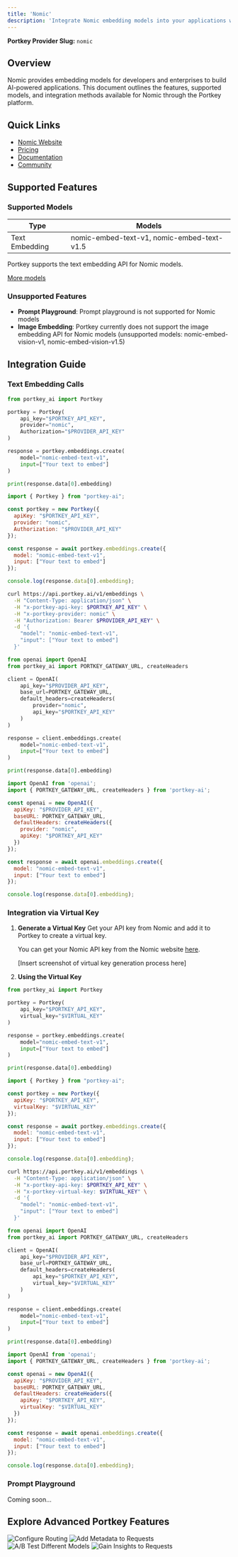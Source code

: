 ```yaml
---
title: 'Nomic'
description: 'Integrate Nomic embedding models into your applications with Portkey'
---
```


**Portkey Provider Slug:** `nomic`

## Overview

Nomic provides embedding models for developers and enterprises to build AI-powered applications. This document outlines the features, supported models, and integration methods available for Nomic through the Portkey platform.

## Quick Links

- [Nomic Website](https://www.nomic.ai/)
- [Pricing](https://atlas.nomic.ai/#pricing)
- [Documentation](https://docs.nomic.ai/index.html)
- [Community](https://discord.com/invite/myY5YDR8z8)

## Supported Features

### Supported Models

| Type | Models |
|------|--------|
| Text Embedding | nomic-embed-text-v1, nomic-embed-text-v1.5 |

Portkey supports the text embedding API for Nomic models.

[More models](https://docs.nomic.ai/atlas/models/text-embedding)

### Unsupported Features

- **Prompt Playground**: Prompt playground is not supported for Nomic models
- **Image Embedding**: Portkey currently does not support the image embedding API for Nomic models (unsupported models: nomic-embed-vision-v1, nomic-embed-vision-v1.5)

## Integration Guide

### Text Embedding Calls

<CodeGroup>

```Python python
from portkey_ai import Portkey

portkey = Portkey(
    api_key="$PORTKEY_API_KEY",
    provider="nomic",
    Authorization="$PROVIDER_API_KEY"
)

response = portkey.embeddings.create(
    model="nomic-embed-text-v1",
    input=["Your text to embed"]
)

print(response.data[0].embedding)
```

```js node
import { Portkey } from "portkey-ai";

const portkey = new Portkey({
  apiKey: "$PORTKEY_API_KEY",
  provider: "nomic",
  Authorization: "$PROVIDER_API_KEY"
});

const response = await portkey.embeddings.create({
  model: "nomic-embed-text-v1",
  input: ["Your text to embed"]
});

console.log(response.data[0].embedding);
```

```bash cURL
curl https://api.portkey.ai/v1/embeddings \
  -H "Content-Type: application/json" \
  -H "x-portkey-api-key: $PORTKEY_API_KEY" \
  -H "x-portkey-provider: nomic" \
  -H "Authorization: Bearer $PROVIDER_API_KEY" \
  -d '{
    "model": "nomic-embed-text-v1",
    "input": ["Your text to embed"]
  }'
```

```Python OpenAI Python SDK
from openai import OpenAI
from portkey_ai import PORTKEY_GATEWAY_URL, createHeaders

client = OpenAI(
    api_key="$PROVIDER_API_KEY",
    base_url=PORTKEY_GATEWAY_URL,
    default_headers=createHeaders(
        provider="nomic",
        api_key="$PORTKEY_API_KEY"
    )
)

response = client.embeddings.create(
    model="nomic-embed-text-v1",
    input=["Your text to embed"]
)

print(response.data[0].embedding)
```

```js OpenAI Node SDK
import OpenAI from 'openai';
import { PORTKEY_GATEWAY_URL, createHeaders } from 'portkey-ai';

const openai = new OpenAI({
  apiKey: "$PROVIDER_API_KEY",
  baseURL: PORTKEY_GATEWAY_URL,
  defaultHeaders: createHeaders({
    provider: "nomic",
    apiKey: "$PORTKEY_API_KEY"
  })
});

const response = await openai.embeddings.create({
  model: "nomic-embed-text-v1",
  input: ["Your text to embed"]
});

console.log(response.data[0].embedding);
```

</CodeGroup>

### Integration via Virtual Key

1. **Generate a Virtual Key**
   Get your API key from Nomic and add it to Portkey to create a virtual key.

   You can get your Nomic API key from the Nomic website [here](https://atlas.nomic.ai/).

   [Insert screenshot of virtual key generation process here]

2. **Using the Virtual Key**

<CodeGroup>

```Python python
from portkey_ai import Portkey

portkey = Portkey(
    api_key="$PORTKEY_API_KEY",
    virtual_key="$VIRTUAL_KEY"
)

response = portkey.embeddings.create(
    model="nomic-embed-text-v1",
    input=["Your text to embed"]
)

print(response.data[0].embedding)
```

```js node
import { Portkey } from "portkey-ai";

const portkey = new Portkey({
  apiKey: "$PORTKEY_API_KEY",
  virtualKey: "$VIRTUAL_KEY"
});

const response = await portkey.embeddings.create({
  model: "nomic-embed-text-v1",
  input: ["Your text to embed"]
});

console.log(response.data[0].embedding);
```

```bash cURL
curl https://api.portkey.ai/v1/embeddings \
  -H "Content-Type: application/json" \
  -H "x-portkey-api-key: $PORTKEY_API_KEY" \
  -H "x-portkey-virtual-key: $VIRTUAL_KEY" \
  -d '{
    "model": "nomic-embed-text-v1",
    "input": ["Your text to embed"]
  }'
```

```Python OpenAI Python SDK
from openai import OpenAI
from portkey_ai import PORTKEY_GATEWAY_URL, createHeaders

client = OpenAI(
    api_key="$PROVIDER_API_KEY",
    base_url=PORTKEY_GATEWAY_URL,
    default_headers=createHeaders(
        api_key="$PORTKEY_API_KEY",
        virtual_key="$VIRTUAL_KEY"
    )
)

response = client.embeddings.create(
    model="nomic-embed-text-v1",
    input=["Your text to embed"]
)

print(response.data[0].embedding)
```

```js OpenAI Node SDK
import OpenAI from 'openai';
import { PORTKEY_GATEWAY_URL, createHeaders } from 'portkey-ai';

const openai = new OpenAI({
  apiKey: "$PROVIDER_API_KEY",
  baseURL: PORTKEY_GATEWAY_URL,
  defaultHeaders: createHeaders({
    apiKey: "$PORTKEY_API_KEY",
    virtualKey: "$VIRTUAL_KEY"
  })
});

const response = await openai.embeddings.create({
  model: "nomic-embed-text-v1",
  input: ["Your text to embed"]
});

console.log(response.data[0].embedding);
```

</CodeGroup>

### Prompt Playground

Coming soon...

## Explore Advanced Portkey Features

<CardGroup cols={2}>
  <Card title="Configure Routing" href="/docs/product/ai-gateway/routing">
    <img src="/api/placeholder/400/320" alt="Configure Routing" />
  </Card>
  <Card title="Add Metadata to Requests" href="/docs/product/observability/metadata">
    <img src="/api/placeholder/400/320" alt="Add Metadata to Requests" />
  </Card>
  <Card title="A/B Test Different Models" href="/docs/product/ai-gateway/load-balance">
    <img src="/api/placeholder/400/320" alt="A/B Test Different Models" />
  </Card>
  <Card title="Gain Insights to Requests" href="/docs/product/observability/traces">
    <img src="/api/placeholder/400/320" alt="Gain Insights to Requests" />
  </Card>
</CardGroup>